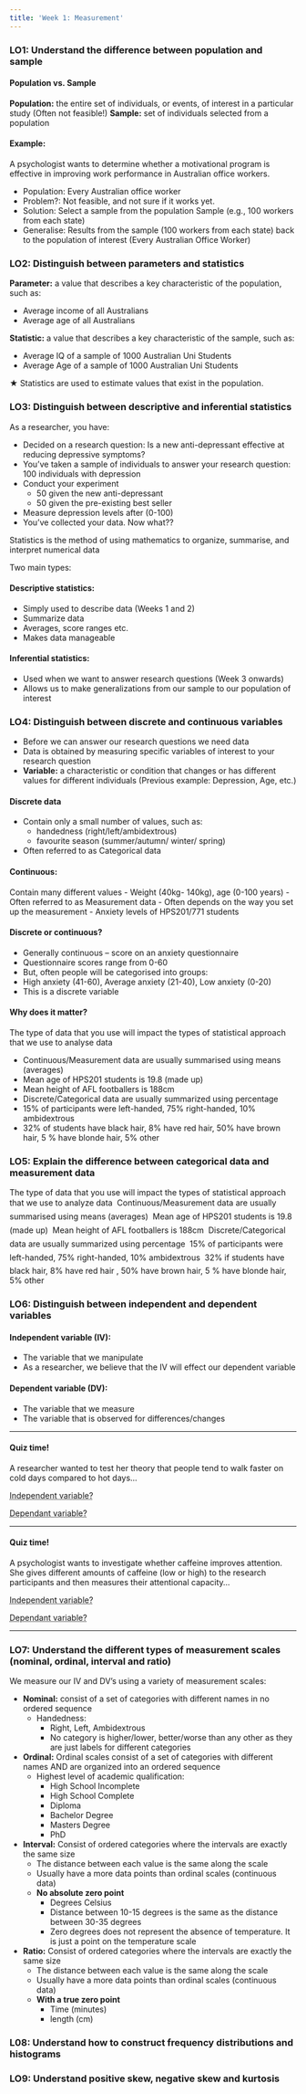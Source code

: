 ```yaml
---
title: 'Week 1: Measurement'
---
```


### LO1: Understand the difference between population and sample

#### Population vs. Sample

**Population:** the entire set of individuals, or events, of interest in a particular study (Often not feasible!)
**Sample:** set of individuals selected from a population

#### Example:

A psychologist wants to determine whether a motivational program is effective in improving work performance in Australian office workers.

-   Population: Every Australian office worker
-   Problem?: Not feasible, and not sure if it works yet.
-   Solution: Select a sample from the population Sample (e.g., 100 workers from each state)
-   Generalise: Results from the sample (100 workers from each state) back to the population of interest (Every Australian Office Worker)

### LO2: Distinguish between parameters and statistics

**Parameter:** a value that describes a key characteristic of the population, such as:

-   Average income of all Australians
-   Average age of all Australians

**Statistic:** a value that describes a key characteristic of the sample, such as:

-   Average IQ of a sample of 1000 Australian Uni Students
-   Average Age of a sample of 1000 Australian Uni Students

$\bigstar$ Statistics are used to estimate values that exist in the population.

### LO3: Distinguish between descriptive and inferential statistics

As a researcher, you have:

-   Decided on a research question: Is a new anti-depressant effective at reducing depressive symptoms?
-   You’ve taken a sample of individuals to answer your research question: 100 individuals with depression
-   Conduct your experiment
      +   50 given the new anti-depressant
      +   50 given the pre-existing best seller
-   Measure depression levels after (0-100)
-   You’ve collected your data. Now what??

Statistics is the method of using mathematics to organize, summarise, and interpret numerical data

Two main types:

#### Descriptive statistics:

-   Simply used to describe data (Weeks 1 and 2)
-   Summarize data
-   Averages, score ranges etc.
-   Makes data manageable

#### Inferential statistics:

-   Used when we want to answer research questions (Week 3 onwards)
-   Allows us to make generalizations from our sample to our population of interest

### LO4: Distinguish between discrete and continuous variables

-   Before we can answer our research questions we need data
-   Data is obtained by measuring specific variables of interest to your research question
-   **Variable:** a characteristic or condition that changes or has different values for different individuals (Previous example: Depression, Age, etc.)

#### Discrete data

-   Contain only a small number of values, such as:
      +   handedness (right/left/ambidextrous)
      +   favourite season (summer/autumn/ winter/ spring)
-   Often referred to as Categorical data

#### Continuous:

Contain many different values
-   Weight (40kg- 140kg), age (0-100 years)
-   Often referred to as Measurement data
-   Often depends on the way you set up the measurement
-   Anxiety levels of HPS201/771 students

#### Discrete or continuous?

-   Generally continuous – score on an anxiety questionnaire
-   Questionnaire scores range from 0-60
-   But, often people will be categorised into groups:
-   High anxiety (41-60), Average anxiety (21-40), Low anxiety (0-20)
-   This is a discrete variable

#### Why does it matter?

The type of data that you use will impact the types of statistical approach that we use to analyse data

-   Continuous/Measurement data are usually summarised using means (averages)
-   Mean age of HPS201 students is 19.8 (made up)
-   Mean height of AFL footballers is 188cm
-   Discrete/Categorical data are usually summarized using percentage
-   15% of participants were left-handed, 75% right-handed, 10% ambidextrous
-   32% of students have black hair, 8% have red hair, 50% have brown hair, 5 % have blonde hair, 5% other

### LO5: Explain the difference between categorical data and measurement data

The type of data that you use will impact the types of
statistical approach that we use to analyze data
 Continuous/Measurement data are usually summarised
using means (averages)
 Mean age of HPS201 students is 19.8 (made up)
 Mean height of AFL footballers is 188cm
 Discrete/Categorical data are usually summarized using
percentage
 15% of participants were left-handed, 75% right-handed, 10%
ambidextrous
 32% if students have black hair, 8% have red hair , 50% have
brown hair, 5 % have blonde hair, 5% other

### LO6: Distinguish between independent and dependent variables

#### Independent variable (IV):

-   The variable that we manipulate
-   As a researcher, we believe that the IV will effect our dependent variable

#### Dependent variable (DV):

-   The variable that we measure
-   The variable that is observed for differences/changes

---

#### Quiz time!

A researcher wanted to test her theory that people tend to walk faster on cold days compared to hot days...

<abbr title="Type of day (hot vs cold)">Independent variable?</abbr>

<abbr title="Walking speed">Dependant variable?</abbr>

---

#### Quiz time!

A psychologist wants to investigate whether caffeine improves attention. She gives different amounts of caffeine (low or high) to the research participants and then measures their attentional capacity...

<abbr title="Amount of caffeine">Independent variable?</abbr>

<abbr title="Attentional Capacity">Dependant variable?</abbr>

---

### LO7: Understand the different types of measurement scales (nominal, ordinal, interval and ratio)

We measure our IV and DV’s using a variety of measurement scales:

-   **Nominal:** consist of a set of categories with different names in no ordered sequence
      +   Handedness:
          *   Right, Left, Ambidextrous
          *   No category is higher/lower, better/worse than any other as they are just labels for different categories
-   **Ordinal:** Ordinal scales consist of a set of categories with different names AND are organized into an ordered sequence
      +   Highest level of academic qualification:
            *   High School Incomplete
            *   High School Complete
            *   Diploma
            *   Bachelor Degree
            *   Masters Degree
            *   PhD
-   **Interval:** Consist of ordered categories where the intervals are exactly the same size
      +   The distance between each value is the same along the scale
      +   Usually have a more data points than ordinal scales (continuous data)
      +   **No absolute zero point**
            *   Degrees Celsius
            *   Distance between 10-15 degrees is the same as the distance between 30-35 degrees
            *   Zero degrees does not represent the absence of temperature. It is just a point on the temperature scale
-   **Ratio:** Consist of ordered categories where the intervals are exactly the same size
      +   The distance between each value is the same along the scale
      +   Usually have a more data points than ordinal scales (continuous data)
      +   **With a true zero point**
            *   Time (minutes)
            *   length (cm)

### L08: Understand how to construct frequency distributions and histograms



### LO9: Understand positive skew, negative skew and kurtosis

